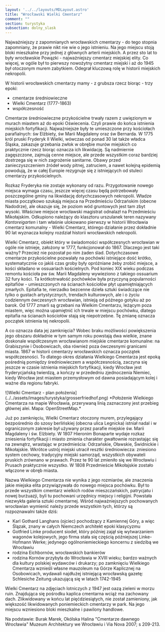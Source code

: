```yaml
---
layout: '../../layouts/MDLayout.astro'
title: "Wrocławski Wielki Cmentarz"
comment: ""
section: turystyka
subsection: dolny_slask
---
```



Najważniejszy z zapomnianych wrocławskich cmentarzy - do tego stopnia zapomniany, że prawie nikt nie wie o jego istnieniu. Na jego miejscu stoją bloki mieszkalne przy jednej z głównych arterii miejskich. A przez sto lat to były wrocławskie Powązki - najważniejszy cmentarz miejskiej elity. Co więcej, w ogóle był to pierwszy nowożytny cmentarz miejski i aż do 1945 był otoczonym murem zabytkiem. Odegrał kluczową rolę w historii miejskich nekropolii.

W historii wrocławskich cmentarzy mamy - z grubsza rzecz biorąc - trzy epoki:

- cmentarze średniowieczne
- Wielki Cmentarz (1777-1863)
- współczesność

Cmentarze średniowieczne przykościelne trwały razem z uwięzionym w murach miastem aż do epoki Oświecenia. Czyli prawie do końca istnienia miejskich fortyfikacji. Najważniejsze były te umieszczone przy kościołach parafialnych: św Elżbiety, św Marii Magdaleny oraz św Bernarda. W 1775 król pruski Fryderyk II Wielki, wówczas od ponad 30 lat także władca Śląska, zakazuje grzebania zwłok w obrębie murów miejskich co praktycznie rzecz biorąc oznacza ich likwidację. Są nadmiernie zagęszczone, zajmują cenne miejsce, ale przede wszystkim coraz bardziej dostrzega się w nich zagrożenie sanitarne. Obawy przed zanieczyszczeniem źródeł wody pitnej, zatruciem, a nawet kolejną epidemią powodują, że w całej Europie rezygnuje się z istniejących od stuleci cmentarzy przykościelnych.

Rozkaz Fryderyka nie zostaje wykonany od razu. Przygotowanie nowego miejsca wymaga czasu, jeszcze więcej czasu będą potrzebowały poszczególne gminy na likwidację dotychczasowych nekropolii. Władze miasta początkowo szukają miejsca na Przedmieściu Odrzańskim (obecne Nadodrze), ale okazuje się, że poziom wód gruntowych jest tam zbyt wysoki. Właściwe miejsce wrocławski magistrat odnalazł na Przedmieściu Mikołajskim. Odkupiono należący do klasztoru urszulanek teren nazywany *Kantoreigarten* i tam właśnie ulokowano pierwszy w historii Wrocławia cmentarz komunalny - Wielki Cmentarz, którego działanie przez dokładnie 90 lat wyznacza kolejny rozdział historii wrocławskich nekropolii.

Wielki Cmentarz, obiekt który w świadomości współczesnych wrocławian w ogóle nie istnieje, założony w 1777, funkcjonował do 1867. Dlaczego jest taki ważny? Przecież nie pozostał po nim żaden ślad. Dotychczasowe cmentarze przykościelne pozwalały na pochówki istniejące dość krótko, systematycznie co jakiś czas groby były opróżniane żeby zrobić miejsce, a kości składano w ossuariach kościelnych. Pod koniec XIX wieku podczas remontu kościoła pw św. Marii Magdaleny wywieziono z takiego ossuarium 32 fury kości. Ta krótkotrwałość pochówków była przyczyną popularności epitafiów - umieszczonych na ścianach kościołów płyt upamiętniających zmarłych. Epitafia te, nierzadko bezcenne dzieła sztuki świadczące nie tylko o gustach artystycznych, trendach kulturowych, ale i o życiu codziennym ówczesnych wrocławian, istnieją od późnego gotyku aż po barok. Od 1777 zmarli są grzebani na Wielkim Cmentarzu, leżącym poza miastem, więc można upamiętnić ich trwale w miejscu pochówku, dlatego epitafia na ścianach kościołów stają się niepotrzebne. Tę zmianę oznacza początek istnienia tej nekropolii.

A co oznacza data jej zamknięcia? Wobec braku możliwości powiększenia jego obszaru dokładnie w tym samym roku powstają dwa wielkie, znane doskonale współczesnym wrocławianom miejskie cmentarze komunalne: na Grabiszynie i Osobowicach, oba również poza ówczesnymi granicami miasta. 1867 w historii cmentarzy wrocławskich oznacza początek współczesności. To dlatego okres działania Wielkiego Cmentarza jest epoką pośrednią pomiędzy średniowieczem a współczesnością, zaczyna się jeszcze w czasie istnienia miejskich fortyfikacji, kiedy Wrocław jest fryderycjańską twierdzą, a kończy w przededniu zjednoczenia Niemiec, kiedy Wrocław jest miastem przemysłowym od dawna posiadającym kolej i ważne dla regionu fabryki.

<BoxPageImageWrapper>
![Wielki Cmentarz - plan położenia](../../assets/images/turystyka/grosserfriedhof.png)
*Położenie Wielkiego Cmentarza na mapie Wrocławia, przerywaną linią zaznaczony jest przebieg głównej alei. Mapa: OpenStreetMap.*
</BoxPageImageWrapper>

Już po zamknięciu, Wielki Cmentarz otoczony murem, przylegający bezpośrednio do szosy berlińskiej (obecna ulica Legnicka) istniał nadal i w ograniczonym zakresie był używany przez parafie miejskie św. Marii Magdaleny i św. Elżbiety. W 1807 Hieronim Bonaparte wydaje rozkaz zniesienia fortyfikacji i miasto zmienia charakter gwałtownie rozrastając się na zewnątrz, wrastając w przedmieścia: Odrzańskie, Oławskie, Świdnickie i Mikołajskie. Wkrótce ustrój miejski utracił resztki średniowiecza: zniesiono system cechowy, tradycyjny miejski samorząd, wszystkich obywateli pruskich zrównano w prawach. Przez te 90 lat zmieniło się we Wrocławiu i Prusach praktycznie wszystko. W 1808 Przedmieście Mikołajskie zostało włączone w obręb miasta.

Nazwa Wielkiego Cmentarza nie wynika z jego rozmiarów, ale znaczenia jakie miejska elita przywiązywała do nowego miejsca pochówku. Był to przede wszystkim cmentarz wielkich rodów mieszczańskich, patrycjatu i nowej burżuazji, byli tu pochowani urzędnicy miejscy i religijni. Powstała niezwykła galeria sztuki cmentarnej. Wśród najważniejszych pochowanych wrocławian wymienić należy przede wszystkim tych, którzy są rozpoznawalni także dziś:

- Karl Gothard Langhans (ojciec) pochodzący z Kamiennej Góry, a więc Ślązak, znany w całych Niemczech architekt epoki klasycyzmu
- Gotfried Linke producent siodeł, który później zajął się wytwarzaniem wagonów kolejowych, jego firma stała się częścią późniejszej Linke-Hofmann Werke; jedynego ogólnoniemieckiego koncernu z siedzibą we Wrocławiu
- rodzina Eichbornów, wrocławskich bankierów
- rodzina Kornów przybyła do Wrocławia w XVIII wieku; bardzo ważnych dla kultury polskiej wydawców i drukarzy; po zamknięciu Wielkiego Cmentarza wznieśli własne mauzoleum na Górze Kaplicznej na Osobowicach, wydawali najdłużej istniejącą wrocławską gazetę: Schlesiche Zeitung ukazującą się w latach 1742-1945

Wielki Cmentarz na zdjęciach lotniczych z 1947 jest oazą zieleni w morzu ruin. Znajdująca się pośrodku kaplica cmentarna wciąż ma zachowany dach. Zlikwidowany w końcu lat pięćdziesiątych, nie został zamieniony, jak większość likwidowanych poniemieckich cmentarzy w park. Na jego miejscu wzniesiono bloki mieszkalne i pawilony handlowe.

Na podstawie: Burak Marek, Okólska Halina "Cmentarze dawnego Wrocławia" Muzeum Architektury we Wrocławiu i Via Nova 2007; s 209-213.
